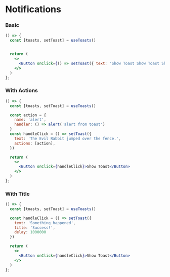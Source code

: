 
<Meta title="Elements|Notifications" component={NotificationContainer} />

# Notifications


### Basic
```jsx live
() => {
  const [toasts, setToast] = useToasts()


  return (
    <>
      <Button onClick={() => setToast({ text: 'Show Toast Show Toast Show Toast Show Toast Show Toast Show Toast Show Toast Show Toast Show Toast Show Toast Show Toast Show Toast Show Toast Show Toast Show Toast ', delay: 1000000 })}>Show Toast </Button>
    </>
  )
};
```

### With Actions
```jsx live
() => {
  const [toasts, setToast] = useToasts()

  const action = {
    name: 'alert',
    handler: () => alert('alert from toast')
  }
  const handleClick = () => setToast({
    text: 'The Evil Rabbit jumped over the fence.',
    actions: [action],
  })

  return (
    <>
      <Button onClick={handleClick}>Show Toast</Button>
    </>
  )
};
```

### With Title
```jsx live
() => {
  const [toasts, setToast] = useToasts()

  const handleClick = () => setToast({
    text: 'Something happened',
    title: 'Success!',
    delay: 1000000
  })

  return (
    <>
      <Button onClick={handleClick}>Show Toast</Button>
    </>
  )
};
```